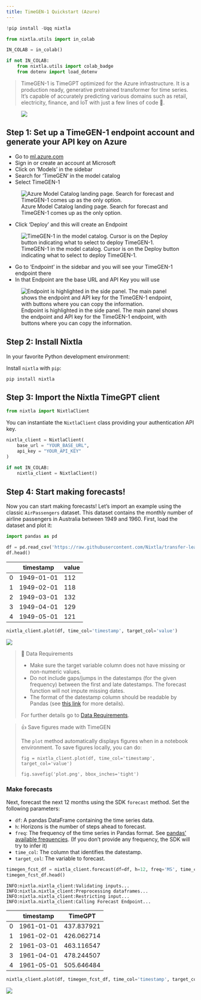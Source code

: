 ```yaml
---
title: TimeGEN-1 Quickstart (Azure)
---
```



```python
!pip install -Uqq nixtla
```



```python
from nixtla.utils import in_colab
```



```python
IN_COLAB = in_colab()
```



```python
if not IN_COLAB:
    from nixtla.utils import colab_badge
    from dotenv import load_dotenv
```


> TimeGEN-1 is TimeGPT optimized for the Azure infrastructure. It is a
> production ready, generative pretrained transformer for time series.
> It’s capable of accurately predicting various domains such as retail,
> electricity, finance, and IoT with just a few lines of code 🚀.

<figure>
<a
href="https://colab.research.google.com/github/Nixtla/nixtla/blob/main/nbs/docs/getting-started/22_azure_quickstart.ipynb"><img
src="https://colab.research.google.com/assets/colab-badge.svg" /></a>
</figure>

## Step 1: Set up a TimeGEN-1 endpoint account and generate your API key on Azure

-   Go to [ml.azure.com](https://ml.azure.com/)
-   Sign in or create an account at Microsoft
-   Click on ‘Models’ in the sidebar
-   Search for ‘TimeGEN’ in the model catalog
-   Select TimeGEN-1

<figure>
<img
src="https://github.com/Nixtla/nixtla/blob/main/nbs/img/azure-model-catalog.png?raw=true"
alt="Azure Model Catalog landing page. Search for forecast and TimeGEN-1 comes up as the only option." />
<figcaption aria-hidden="true">Azure Model Catalog landing page. Search
for forecast and TimeGEN-1 comes up as the only option.</figcaption>
</figure>

-   Click ‘Deploy’ and this will create an Endpoint

<figure>
<img
src="https://github.com/Nixtla/nixtla/blob/main/nbs/img/azure-deploy.png?raw=true"
alt="TimeGEN-1 in the model catalog. Cursor is on the Deploy button indicating what to select to deploy TimeGEN-1." />
<figcaption aria-hidden="true">TimeGEN-1 in the model catalog. Cursor is
on the Deploy button indicating what to select to deploy
TimeGEN-1.</figcaption>
</figure>

-   Go to ‘Endpoint’ in the sidebar and you will see your TimeGEN-1
    endpoint there
-   In that Endpoint are the base URL and API Key you will use

<figure>
<img
src="https://github.com/Nixtla/nixtla/blob/main/nbs/img/azure-endpoint.png?raw=true"
alt="Endpoint is highlighted in the side panel. The main panel shows the endpoint and API key for the TimeGEN-1 endpoint, with buttons where you can copy the information." />
<figcaption aria-hidden="true">Endpoint is highlighted in the side
panel. The main panel shows the endpoint and API key for the TimeGEN-1
endpoint, with buttons where you can copy the information.</figcaption>
</figure>

## Step 2: Install Nixtla

In your favorite Python development environment:

Install `nixtla` with `pip`:

```shell
pip install nixtla
```

## Step 3: Import the Nixtla TimeGPT client

```python
from nixtla import NixtlaClient
```

You can instantiate the `NixtlaClient` class providing your
authentication API key.

```python
nixtla_client = NixtlaClient(
    base_url = "YOUR_BASE_URL",
    api_key = "YOUR_API_KEY"
)
```


```python
if not IN_COLAB:
    nixtla_client = NixtlaClient()
```


## Step 4: Start making forecasts!

Now you can start making forecasts! Let’s import an example using the
classic `AirPassengers` dataset. This dataset contains the monthly
number of airline passengers in Australia between 1949 and 1960. First,
load the dataset and plot it:

```python
import pandas as pd
```


```python
df = pd.read_csv('https://raw.githubusercontent.com/Nixtla/transfer-learning-time-series/main/datasets/air_passengers.csv')
df.head()
```

|     | timestamp  | value |
|-----|------------|-------|
| 0   | 1949-01-01 | 112   |
| 1   | 1949-02-01 | 118   |
| 2   | 1949-03-01 | 132   |
| 3   | 1949-04-01 | 129   |
| 4   | 1949-05-01 | 121   |

```python
nixtla_client.plot(df, time_col='timestamp', target_col='value')
```

![](22_azure_quickstart_files/figure-markdown_strict/cell-12-output-1.png)

> 📘 Data Requirements
>
> -   Make sure the target variable column does not have missing or
>     non-numeric values.
> -   Do not include gaps/jumps in the datestamps (for the given
>     frequency) between the first and late datestamps. The forecast
>     function will not impute missing dates.
> -   The format of the datestamp column should be readable by Pandas
>     (see [this
>     link](https://pandas.pydata.org/docs/reference/api/pandas.to_datetime.html)
>     for more details).
>
> For further details go to [Data
> Requirements](https://docs.nixtla.io/docs/getting-started-data_requirements).

> 👍 Save figures made with TimeGEN
>
> The `plot` method automatically displays figures when in a notebook
> environment. To save figures locally, you can do:
>
> `fig = nixtla_client.plot(df, time_col='timestamp', target_col='value')`
>
> `fig.savefig('plot.png', bbox_inches='tight')`

### Make forecasts

Next, forecast the next 12 months using the SDK `forecast` method. Set
the following parameters:

-   `df`: A pandas DataFrame containing the time series data.
-   `h`: Horizons is the number of steps ahead to forecast.
-   `freq`: The frequency of the time series in Pandas format. See
    [pandas’ available
    frequencies](https://pandas.pydata.org/pandas-docs/stable/user_guide/timeseries.html#offset-aliases).
    (If you don’t provide any frequency, the SDK will try to infer it)
-   `time_col`: The column that identifies the datestamp.
-   `target_col`: The variable to forecast.

```python
timegen_fcst_df = nixtla_client.forecast(df=df, h=12, freq='MS', time_col='timestamp', target_col='value')
timegen_fcst_df.head()
```

``` text
INFO:nixtla.nixtla_client:Validating inputs...
INFO:nixtla.nixtla_client:Preprocessing dataframes...
INFO:nixtla.nixtla_client:Restricting input...
INFO:nixtla.nixtla_client:Calling Forecast Endpoint...
```

|     | timestamp  | TimeGPT    |
|-----|------------|------------|
| 0   | 1961-01-01 | 437.837921 |
| 1   | 1961-02-01 | 426.062714 |
| 2   | 1961-03-01 | 463.116547 |
| 3   | 1961-04-01 | 478.244507 |
| 4   | 1961-05-01 | 505.646484 |

```python
nixtla_client.plot(df, timegen_fcst_df, time_col='timestamp', target_col='value')
```

![](22_azure_quickstart_files/figure-markdown_strict/cell-14-output-1.png)

